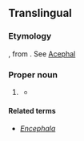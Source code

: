==Translingual==
{{wikipedia}}
{{wikipedia|Bivalvia}}
{{wikispecies|Bivalvia}}
===Etymology===
{{etyl|NL.|mul}}, from {{etyl|grc|mul}} {{term|ἀκέφαλος||lang=grc|tr=akephalos|headless}}. See [[Acephal]]

===Proper noun===
{{taxoninfl}}

# {{context|obsolete|lang=mul}} {{taxon|class|||''{{taxlink|Bivalvia|class}}''}}
#* {{quote-book
 | author  = Philip Henry Gosse 
 | title   =[[s:Natural History, Mollusca|Natural History]]
 | year    = 1854
 | page    = 57
 | passage = Naturalists arrange the Mollusca in six classes, named ''Cephalopoda'', ''Pteropoda'', ''Gasteropoda'', ''Conchifera'', ''Brachiopoda'', and ''Tunicata''. Of these the first three are sometimes distinguished as ''[[Encephala]]'', or furnished with a head; the last three as '''''Acephala''''', being destitute of that organ.
}}

====Related terms====
* ''[[Encephala]]''